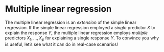 
# Multiple linear regression {#mult}

The multiple linear regression is an *extension* of the simple linear regression. If the simple linear regression employed a *single* predictor $X$ to explain the response $Y$, the multiple linear regression employs *multiple* predictors $X_1,\ldots,X_p$ for explaining a single response $Y$. To convince you why is useful, let's see what it can do in real-case scenarios!
<!--
## Examples and applications

### Case study I: wines

College
Wage
USArrests
Boston

### Case study II: marketing plan

## Model formulation and estimation by least squares

## Inference for model parameters

## Forecasting

## Assessing model fit and ANOVA

## Nonlinear relationships and qualitative predictors

## Model diagnostics

Qualitative predictors (one level and more than two levels)

Extensions and interactions

## Multicollinearity

Insight into straight line in 3D

## Exercises and case studies
-->
